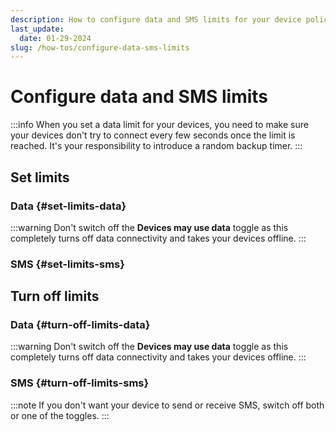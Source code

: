 ```yaml
---
description: How to configure data and SMS limits for your device policies on the emnify Portal
last_update: 
  date: 01-29-2024
slug: /how-tos/configure-data-sms-limits
---
```


# Configure data and SMS limits


<ConfigureLimitsIntroductionPartial />

:::info
When you set a data limit for your devices, you need to make sure your devices don't try to connect every few seconds once the limit is reached.
It's your responsibility to introduce a random backup timer.
:::

## Set limits

### Data \{#set-limits-data}

<SetLimitInstructionsPartial
  limitType="data"
  limitValue="MB"
  dropdownLabel="Data Limit"
  toggleLabel="Devices may use data"
  exampleLimit="1 MB per 1 month"
/>

:::warning
Don't switch off the **Devices may use data** toggle as this completely turns off data connectivity and takes your devices offline.
:::

### SMS \{#set-limits-sms}

<SetLimitInstructionsPartial
  limitType="sms"
  limitValue="SMS"
  dropdownLabel="SMS Sending Limit or SMS Receiving Limit"
  toggleLabel="Devices may send SMS (SMS MO) or Devices may receive SMS (SMS MT)"
  exampleLimit="10 SMS per 1 month"
/>

## Turn off limits

### Data \{#turn-off-limits-data}

<TurnOffLimitInstructionsPartial
  limitType="data"
  dropdownLabel="Data Limit"
/>

:::warning
Don't switch off the **Devices may use data** toggle as this completely turns off data connectivity and takes your devices offline.
:::

### SMS \{#turn-off-limits-sms}

<TurnOffLimitInstructionsPartial
  limitType="sms"
  dropdownLabel="SMS Sending Limit or SMS Receiving Limit"
/>

:::note
If you don't want your device to send or receive SMS, switch off both or one of the toggles.
:::
